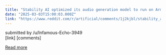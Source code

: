 ```yaml
---
title: "Stability AI optimized its audio generation model to run on Arm chips | TechCrunch"
date: "2025-03-03T15:00:03.000Z"
link: "https://www.reddit.com/r/artificial/comments/1j2kjbl/stability_ai_optimized_its_audio_generation_model/"
---
```


submitted by    /u/Infamous-Echo-3949  
 [link]   [comments]

[Read more](https://www.reddit.com/r/artificial/comments/1j2kjbl/stability_ai_optimized_its_audio_generation_model/)
